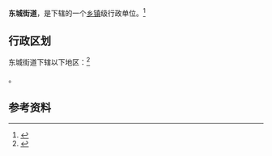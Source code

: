 {{中国乡级行政区|42/13/03/002/000}}

'''东城街道'''，是{{PRC admin/fullname|42/13/03/002/000|3}}下辖的一个[[乡镇|乡镇]]级行政单位。<ref>{{PRC admin/ref sgc|{{PRC admin/parent|42/13/03/002/000}}}}</ref>

== 行政区划 ==

东城街道下辖以下地区：<ref>{{PRC admin/ref sgc|42/13/03/002/000}}</ref>

{{PRC admin/children|42/13/03/002/000}}。

== 参考资料 ==

{{reflist}}

{{行政区划小作品}}
{{PRC admin/navcat|42/13/03/002/000}}